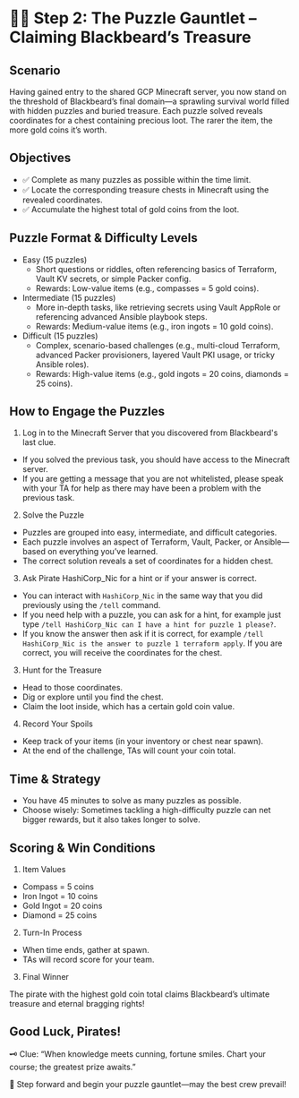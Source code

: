 # 🏴‍☠️ Step 2: The Puzzle Gauntlet – Claiming Blackbeard’s Treasure

## Scenario
Having gained entry to the shared GCP Minecraft server, you now stand on the threshold of Blackbeard’s final domain—a sprawling survival world filled with hidden puzzles and buried treasure. Each puzzle solved reveals coordinates for a chest containing precious loot. The rarer the item, the more gold coins it’s worth.

## Objectives

* ✅ Complete as many puzzles as possible within the time limit.
* ✅ Locate the corresponding treasure chests in Minecraft using the revealed coordinates.
* ✅ Accumulate the highest total of gold coins from the loot.

## Puzzle Format & Difficulty Levels
- Easy (15 puzzles)
    - Short questions or riddles, often referencing basics of Terraform, Vault KV secrets, or simple Packer config.
    - Rewards: Low-value items (e.g., compasses = 5 gold coins).
- Intermediate (15 puzzles)
    - More in-depth tasks, like retrieving secrets using Vault AppRole or referencing advanced Ansible playbook steps.
    - Rewards: Medium-value items (e.g., iron ingots = 10 gold coins).
- Difficult (15 puzzles)
    - Complex, scenario-based challenges (e.g., multi-cloud Terraform, advanced Packer provisioners, layered Vault PKI usage, or tricky Ansible roles).
    - Rewards: High-value items (e.g., gold ingots = 20 coins, diamonds = 25 coins).

## How to Engage the Puzzles

1. Log in to the Minecraft Server that you discovered from Blackbeard's last clue.

* If you solved the previous task, you should have access to the Minecraft server.
* If you are getting a message that you are not whitelisted, please speak with your TA for help 
as there may have been a problem with the previous task.

2. Solve the Puzzle

* Puzzles are grouped into easy, intermediate, and difficult categories.
* Each puzzle involves an aspect of Terraform, Vault, Packer, or Ansible—based on everything you’ve learned.
* The correct solution reveals a set of coordinates for a hidden chest.

3. Ask Pirate HashiCorp_Nic for a hint or if your answer is correct.

* You can interact with `HashiCorp_Nic` in the same way that you did previously using the `/tell` command.
* If you need help with a puzzle, you can ask for a hint, for example just type `/tell HashiCorp_Nic can I have a hint for puzzle 1 please?`.
* If you know the answer then ask if it is correct, for example `/tell HashiCorp_Nic is the answer to puzzle 1 terraform apply`.
  If you are correct, you will receive the coordinates for the chest.

3. Hunt for the Treasure

* Head to those coordinates.
* Dig or explore until you find the chest.
* Claim the loot inside, which has a certain gold coin value.
4. Record Your Spoils

* Keep track of your items (in your inventory or chest near spawn).
* At the end of the challenge, TAs will count your coin total.

## Time & Strategy
* You have 45 minutes to solve as many puzzles as possible.
* Choose wisely: Sometimes tackling a high-difficulty puzzle can net bigger rewards, but it also takes longer to solve.

## Scoring & Win Conditions
1. Item Values

* Compass = 5 coins
* Iron Ingot = 10 coins
* Gold Ingot = 20 coins
* Diamond = 25 coins

2. Turn-In Process

* When time ends, gather at spawn.
* TAs will record score for your team.

3. Final Winner

The pirate with the highest gold coin total claims Blackbeard’s ultimate treasure and eternal bragging rights!

## Good Luck, Pirates!
🗝️ Clue: “When knowledge meets cunning, fortune smiles. Chart your course; the greatest prize awaits.”

🤞 Step forward and begin your puzzle gauntlet—may the best crew prevail!
